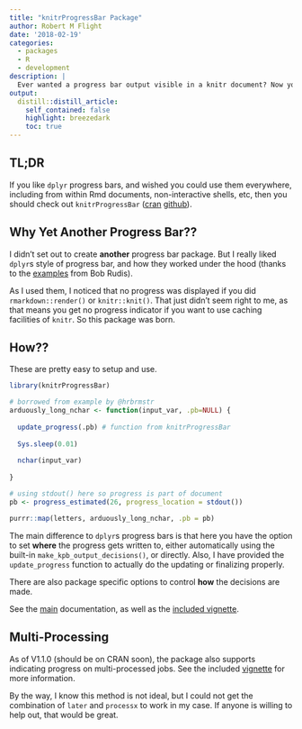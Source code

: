 ```yaml
---
title: "knitrProgressBar Package"
author: Robert M Flight
date: '2018-02-19'
categories:
  - packages
  - R
  - development
description: |
  Ever wanted a progress bar output visible in a knitr document? Now you can!
output:
  distill::distill_article:
    self_contained: false
    highlight: breezedark
    toc: true
---
```


## TL;DR

If you like `dplyr` progress bars, and wished you could use them everywhere, including from within Rmd documents, non-interactive shells, etc, then you should check out `knitrProgressBar` ([cran](https://cran.r-project.org/package=knitrProgressBar) [github](https://github.com/rmflight/knitrProgressBar)).

## Why Yet Another Progress Bar??

I didn't set out to create **another** progress bar package. But I really liked `dplyr`s style of progress bar, and how they worked under the hood (thanks to the [examples](https://rud.is/b/2017/03/27/all-in-on-r%E2%81%B4-progress-bars-on-first-post/) from Bob Rudis).

As I used them, I noticed that no progress was displayed if you did `rmarkdown::render()` or `knitr::knit()`. That just didn't seem right to me, as that means you get no progress indicator if you want to use caching facilities of `knitr`. So this package was born.

## How??

These are pretty easy to setup and use.

```r
library(knitrProgressBar)

# borrowed from example by @hrbrmstr
arduously_long_nchar <- function(input_var, .pb=NULL) {
  
  update_progress(.pb) # function from knitrProgressBar
  
  Sys.sleep(0.01)
  
  nchar(input_var)
  
}

# using stdout() here so progress is part of document
pb <- progress_estimated(26, progress_location = stdout())

purrr::map(letters, arduously_long_nchar, .pb = pb)
```

The main difference to `dplyr`s progress bars is that here you have the option to set **where** the progress gets written to, either automatically using the built-in `make_kpb_output_decisions()`, or directly. Also, I have provided the `update_progress` function to actually do the updating or finalizing properly.

There are also package specific options to control **how** the decisions are made.

See the [main](https://rmflight.github.io/knitrProgressBar/) documentation, as well as the [included vignette](https://rmflight.github.io/knitrProgressBar/articles/example_progress_bars.html).

## Multi-Processing

As of V1.1.0 (should be on CRAN soon), the package also supports indicating progress on multi-processed jobs. See the included [vignette](https://rmflight.github.io/knitrProgressBar/articles/multiprocessing.html) for more information.

By the way, I know this method is not ideal, but I could not get the combination of `later` and `processx` to work in my case. If anyone is willing to help out, that would be great.
